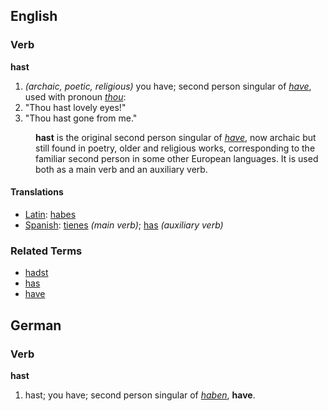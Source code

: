 ==English==
===Verb===
'''hast'''

# ''(archaic, poetic, religious)'' you have; second person singular of ''[[have]]'', used with pronoun ''[[thou]]'':
# "Thou hast lovely eyes!"
# "Thou hast gone from me."

: '''hast''' is the original second person singular of ''[[have]]'', now archaic but still found in poetry, older and religious works, corresponding to the familiar second person in some other European languages.  It is used both as a main verb and an auxiliary verb.

====Translations====
*[[Latin]]: [[habes]]
*[[Spanish]]: [[tienes]] ''(main verb)''; [[has]] ''(auxiliary verb)''


===Related Terms===
*[[hadst]]
*[[has]]
*[[have]]

==German==
===Verb===
'''hast'''

# hast; you have; second person singular of ''[[haben]]'', '''have'''.